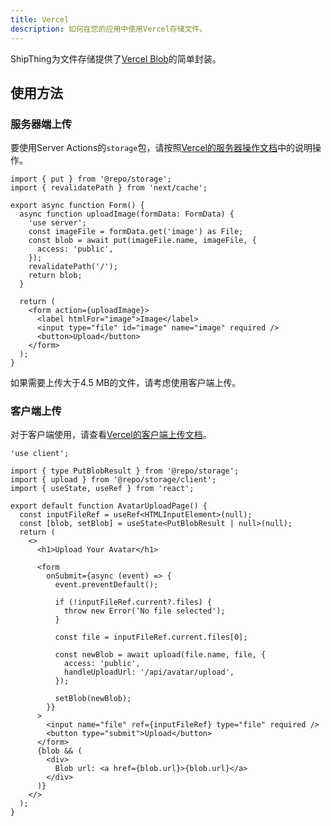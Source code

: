 ```yaml
---
title: Vercel
description: 如何在您的应用中使用Vercel存储文件。
---
```


ShipThing为文件存储提供了[Vercel Blob](https://vercel.com/docs/storage/vercel-blob)的简单封装。

## 使用方法

### 服务器端上传

要使用Server Actions的`storage`包，请按照[Vercel的服务器操作文档](https://vercel.com/docs/storage/vercel-blob/server-upload#upload-a-file-using-server-actions)中的说明操作。

```tsx page.tsx
import { put } from '@repo/storage';
import { revalidatePath } from 'next/cache';
 
export async function Form() {
  async function uploadImage(formData: FormData) {
    'use server';
    const imageFile = formData.get('image') as File;
    const blob = await put(imageFile.name, imageFile, {
      access: 'public',
    });
    revalidatePath('/');
    return blob;
  }
 
  return (
    <form action={uploadImage}>
      <label htmlFor="image">Image</label>
      <input type="file" id="image" name="image" required />
      <button>Upload</button>
    </form>
  );
}
```

<Tip>如果需要上传大于4.5 MB的文件，请考虑使用客户端上传。</Tip>

### 客户端上传

对于客户端使用，请查看[Vercel的客户端上传文档](https://vercel.com/docs/storage/vercel-blob/client-upload)。

```tsx page.tsx
'use client';
 
import { type PutBlobResult } from '@repo/storage';
import { upload } from '@repo/storage/client';
import { useState, useRef } from 'react';
 
export default function AvatarUploadPage() {
  const inputFileRef = useRef<HTMLInputElement>(null);
  const [blob, setBlob] = useState<PutBlobResult | null>(null);
  return (
    <>
      <h1>Upload Your Avatar</h1>
 
      <form
        onSubmit={async (event) => {
          event.preventDefault();
 
          if (!inputFileRef.current?.files) {
            throw new Error('No file selected');
          }
 
          const file = inputFileRef.current.files[0];
 
          const newBlob = await upload(file.name, file, {
            access: 'public',
            handleUploadUrl: '/api/avatar/upload',
          });
 
          setBlob(newBlob);
        }}
      >
        <input name="file" ref={inputFileRef} type="file" required />
        <button type="submit">Upload</button>
      </form>
      {blob && (
        <div>
          Blob url: <a href={blob.url}>{blob.url}</a>
        </div>
      )}
    </>
  );
}
```